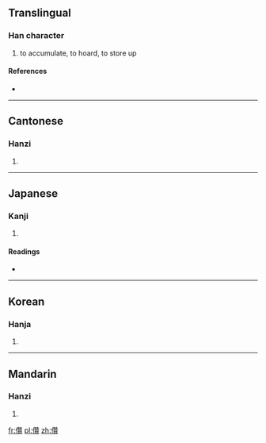 ==Translingual==

===Han character===
{{Han char|rn=9|rad=人|as=19|sn=21|four=2428<sub>6</sub>|canj=人竹山金 (OHUC)}}

# to accumulate, to hoard, to store up

====References====
* {{Han ref|kx=0121.400|dkj=01315|dj=0257.040|hdz=10239.040|uh=5139|ud=20793|bh=F5C1|bd=62913}}

----

==Cantonese==

===Hanzi===
{{yue-hanzi|jyut=|y=jyun2}}

# {{defn|Cantonese|sort=人19}}

----

==Japanese==

===Kanji===
{{ja-kanji|grade=|rs=人19}}

# {{defn|Japanese|sort=人19}}

====Readings====
* {{ja-readings|on=[[さん]] (san)|kun=[[あつめる]] (atsumeru), [[あつまる]] (atsumaru)}}

----

==Korean==

===Hanja===
{{ko-hanja|hangeul=찬|rv=chan|mr=ch'an}}

# {{defn|Korean|sort=人19}}

----

==Mandarin==

===Hanzi===
{{cmn-hanzi|pin=[[zǎn]] ([[zan3]])|wg=tsan<sup>3</sup>}}

# {{defn|Mandarin|sort=人19}}

[[fr:儹]]
[[pl:儹]]
[[zh:儹]]